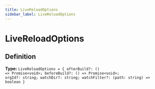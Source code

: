 ```yaml
---
title: LiveReloadOptions
sidebar_label: LiveReloadOptions
---
```


# LiveReloadOptions

## Definition

**Type:** <code>LiveReloadOptions = &#123; afterBuild?: () =&gt; Promise&lt;void&gt;; beforeBuild?: () =&gt; Promise&lt;void&gt;; orgId?: string; watchDir?: string; watchFilter?: (path: string) =&gt; boolean &#125;</code>

